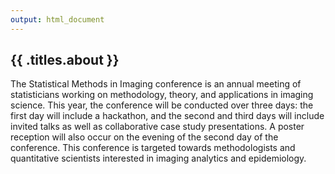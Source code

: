 ```yaml
---
output: html_document
---
```


<h2 class="section-title">{{ .titles.about }}</h2>

The Statistical Methods in Imaging conference is an annual meeting of statisticians working on
methodology, theory, and applications in imaging science. This year, the conference will be
conducted over three days: the first day will include a hackathon, and the second and third days will
include invited talks as well as collaborative case study presentations. A poster reception will also
occur on the evening of the second day of the conference. This conference is targeted towards
methodologists and quantitative scientists interested in imaging analytics and epidemiology.

